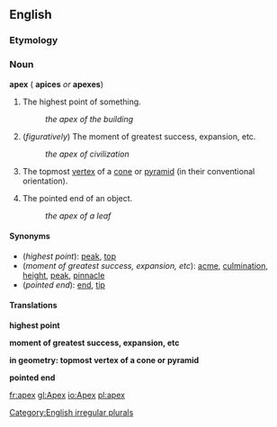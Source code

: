==English==
===Etymology===
{{L.}}

=== Noun ===
'''apex''' ({{plural}} '''apices''' ''or'' '''apexes''')

#The highest point of something.
#:''the apex of the building''
#(''figuratively'') The moment of greatest success, expansion, etc.
#:''the apex of civilization''
#{{geometry}} The topmost [[vertex]] of a [[cone]] or [[pyramid]] (in their conventional orientation).
#The pointed end of an object.
#:''the apex of a leaf''

====Synonyms====
*(''highest point''): [[peak]], [[top]]
*(''moment of greatest success, expansion, etc''): [[acme]], [[culmination]], [[height]], [[peak]], [[pinnacle]]
*(''pointed end''): [[end]], [[tip]]

====Translations====

'''highest point'''
{{top}}
{{mid}}
{{bottom}}

'''moment of greatest success, expansion, etc'''
{{top}}
{{mid}}
{{bottom}}

'''in geometry: topmost vertex of a cone or pyramid'''
{{top}}
{{mid}}
{{bottom}}

'''pointed end'''
{{top}}
{{mid}}
{{bottom}}

[[Category:English irregular plurals]]

[[fr:apex]]
[[gl:Apex]]
[[io:Apex]]
[[pl:apex]]